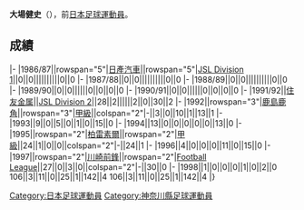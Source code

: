 {{Infobox football biography
|name=大場健史
|image=
|fullname=大場健史
|birth_date={{Birth date and age|1967|8|14}}
|cityofbirth=[[神奈川縣|神奈川縣]]
|countryofbirth=[[日本|日本]]
|position=[[後衛_(足球)|後衛]]
|currentclub=
|years=1986-1991<br/>1991-1994<br/>1995-1996<br/>1997-1998
|clubs=[[橫濱水手|日産自動車]]<br/>[[鹿島鹿角|住友金属/鹿島鹿角]]<br/>[[柏雷素爾|柏雷素爾]]<br/>[[川崎前鋒|川崎前鋒]]
|caps(goals)=
|nationalyears=
|nationalteam=
|nationalcaps(goals)=
}}
'''大場健史'''（{{Bd|1967年|8月14日||}}），前[[日本|日本]][[足球|足球]][[運動員|運動員]]。

==成績==
{{Football player club statistics 1|YYN}}
{{Football player club statistics 2|JPN|YYN}}
|-
|1986/87||rowspan="5"|[[橫濱水手|日產汽車]]||rowspan="5"|[[Japan_Soccer_League|JSL Division 1]]||0||0||||||||||0||0
|-
|1987/88||0||0||||||||||0||0
|-
|1988/89||0||0||||||||||0||0
|-
|1989/90||0||0||||||0||0||0||0
|-
|1990/91||0||0||||||0||0||0||0
|-
|1991/92||[[鹿島鹿角|住友金属]]||[[Japan_Soccer_League|JSL Division 2]]||28||2||||||2||0||30||2
|-
|1992||rowspan="3"|[[鹿島鹿角|鹿島鹿角]]||rowspan="3"|[[日本職業足球甲級聯賽|甲級]]||colspan="2"|-||3||0||10||1||13||1
|-
|1993||9||0||5||0||1||0||15||0
|-
|1994||13||0||0||0||0||0||13||0
|-
|1995||rowspan="2"|[[柏雷素爾|柏雷素爾]]||rowspan="2"|[[日本職業足球甲級聯賽|甲級]]||24||1||0||0||colspan="2"|-||24||1
|-
|1996||4||0||0||0||11||0||15||0
|-
|1997||rowspan="2"|[[川崎前鋒|川崎前鋒]]||rowspan="2"|[[Japan_Football_League|Football League]]||27||0||3||0||colspan="2"|-||30||0
|-
|1998||1||0||0||0||1||0||2||0
{{Football player club statistics 3|1|JPN}}106||3||11||0||25||1||142||4
{{Football player club statistics 5}}106||3||11||0||25||1||142||4
|}

{{Japan-sport-bio-stub}}
{{Soccer-player-stub}}
[[Category:日本足球運動員|Category:日本足球運動員]]
[[Category:神奈川縣足球運動員|Category:神奈川縣足球運動員]]